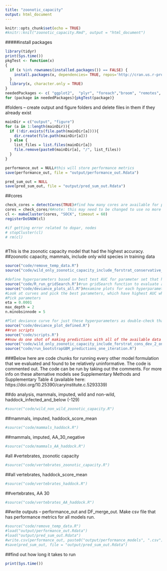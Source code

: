 ```yaml
---
title: "zoonotic_capacity"
output: html_document
---
```


```r
knitr::opts_chunk$set(echo = TRUE)
#knitr::knit("zoonotic_capacity.Rmd", output = "html_document")
```

#####install packages
```r

library(tidyr)
print(Sys.time())
pkgTest <- function(x)
{
  if (x %in% rownames(installed.packages()) == FALSE) {
    install.packages(x, dependencies= TRUE, repos='http://cran.us.r-project.org')    
  }
  library(x, character.only = TRUE)
}
neededPackages <- c( "ggplot2",  "plyr", "foreach","broom", "remotes", "stringr",  "data.table",  "Hmisc", "caret", "ggforce",  "gbm", "caret", "Matrix", "pdp", "caTools", "ROCR", "dplyr", "dismo", "doSNOW",  "tidyverse",  "patchwork", "gtable", "magrittr",  "fulltext",  "operator.tools", "stringi", "tidyr", "knitr", "parallel")
for (package in neededPackages){pkgTest(package)}

```

#folders -- create output and figure folders and delete files in them if they already exist
```r
mainDir = c("output", "figure")
for (a in 1:length(mainDir)){
  if (!dir.exists(file.path(mainDir[a]))){
    dir.create(file.path(mainDir[a]))
  } else { 
    list_files = list.files(mainDir[a])
    file.remove(paste0(mainDir[a], "/", list_files))
  }  
}

performance_out = NULL#this will store performance metrics
save(performance_out, file = "output/performance_out.Rdata")

pred_sum_out = NULL
save(pred_sum_out, file = "output/pred_sum_out.Rdata")

```

##cores
```r
check_cores = detectCores(TRUE)#find how many cores are available for parallel processing
cores = check_cores/4#note: this may need to be changed to use no more than half the number of cores available
cl <- makeCluster(cores, "SOCK", timeout = 60)  
registerDoSNOW(cl)

#if getting error related to dopar, nodes
# stopCluster(cl)
# rm(cl)
  
```

#This is the zoonotic capacity model that had the highest accuracy.   
##zoonotic capacity, mammals, include only wild species in training data
```r
source("code/remove_temp_data.R")
source("code/wild_only_zoonotic_capacity_include_forstrat_conservative_deviance_2.R")#this script defines the model 

#define hyperparameters based on best test AUC for parameter set that has good deviance curve
source("code/R_run_gridSearch.R")#run gridSearch function to evaluate alternative hyperparameter combinations and how they perform 
source("code/deviance_plots_all.R")#examine plots for each hyperparameter combination
#Look at curves and pick the best parameters, which have highest AUC while also having a relatively flat test deviance curve and having optimal trees fewer than the max trees. 
#Pick parameters
eta = 0.0001
max_depth = 2
n.minobsinnode = 5

#Plot deviance curve for just these hyperparameters as double-check that we picked the hyperparameter combo we intended to. 
source("code/deviance_plot_defined.R")
##run scripts
source("code/scripts.R")
##now do one shot of making predictions with all of the available data and with the same set of hyperparameters as used in "conservative_depth_2"
source("code/wild_only_zoonotic_capacity_include_forstrat_cons_dev_2_one_iteration.R")#define model
source("code/run_bootstrapGBM_predictions_one_iteration.R")
```

##################################################################################################################################
###Below here are code chunks for running every other model formulation that we evaluated and found to be relatively uninformative. The code is commented out. The code can be run by taking out the comments. For more info on these alternative models see Supplementary Methods and Supplementary Table 4 (available here: https://doi.org/10.25390/caryinstitute.c.5293339)

##do analysis, mammals, imputed, wild and non-wild, haddock_infected_and_below (-129)
```r
#source("code/wild_non_wild_zoonotic_capacity.R")

```

##mammals, imputed, haddock_score_mean
```r
#source("code/mammals_haddock.R")

```

##mammals, imputed, AA_30_negative
```r
#source("code/mammals_AA_haddock.R")

```

#all #vertebrates, zoonotic capacity
```r
#source("code/vertebrates_zoonotic_capacity.R")

```

##all vertebrates, haddock_score_mean
```r
#source("code/vertebrates_haddock.R")
```

##vertebrates, AA 30
```r
#source("code/vertebrates_AA_haddock.R")
```

##write outputs -- performance_out and DF_merge_out. Make csv file that has performance metrics for all models run.  
```r
#source("code/remove_temp_data.R")
#load("output/performance_out.Rdata")
#load("output/pred_sum_out.Rdata")
#write.csv(performance_out, paste0("output/performance_models", ".csv"))
#save(pred_sum_out, file = "output/pred_sum_out.Rdata")
```

##find out how long it takes to run
```r
print(Sys.time())
```

